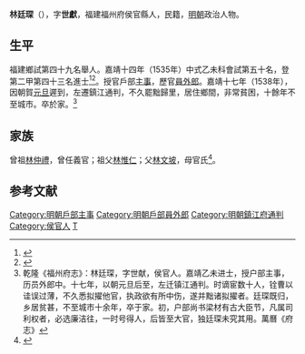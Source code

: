 {{otheruses|subject=明朝政治人物|other=中华民国律师、满洲国政治人物|林廷琛 (律师)}}
{{明清人物信息框
| 姓名 = 林廷琛
| 原名 =
| 圖片名稱= 
| 圖片大小 =
| 圖片說明 = 
| 最高職務 = 戶部員外郎
| 國家 = 大明 
| 爵位 =
| 籍貫 = 福建福州府侯官縣
| 族裔 = 
| 字號 = 字世獻
| 諡號 =
| 出生日期 = 生年不詳
| 出生地點 = <!---福建福州府侯官縣--->
| 逝世日期 = 卒年不詳 
| 逝世地點 =
| 墓葬 =
| 配偶 = 
| 親屬 = 
| 出身 =
* 嘉靖十四年乙未科進士出身
| 經歷 =
| 著作 =  
}}
'''林廷琛'''（{{bd|？||？|catIdx=}}），字'''世獻'''，福建福州府侯官縣人，民籍，[[明朝|明朝]]政治人物。

== 生平 ==
福建鄉試第四十九名舉人。嘉靖十四年（1535年）中式乙未科會試第五十名，登第二甲第四十三名進士<ref>{{Cite book|title=《皇明贡举考》卷五|author=[[张朝瑞|张朝瑞]]|publisher=《续修四库全书》史部第828册|year=|isbn=|location=|pages=}}</ref><ref>{{Cite book|title=贡举志五种 上|author=鲁小俊，江俊伟著|publisher=武汉大学出版社|year=2009|isbn=978-7-307-07043-1|location=武汉|pages=}}</ref>。授官戶部[[主事|主事]]，歷官[[員外郎|員外郎]]。嘉靖十七年（1538年），因朝賀[[元旦|元旦]]遲到，左遷鎮江通判，不久罷黜歸里，居住鄉間，非常貧困，十餘年不至城市。卒於家。<ref>乾隆《福州府志》：林廷琛，字世献，侯官人。嘉靖乙未进士，授户部主事，历员外郎中。十七年，以朝元旦后至，左迁镇江通判。时谪宦数十人，铨曹以诖误过薄，不久悉拟擢他官，执政欲有所中伤，遂并黜诸拟擢者。廷琛既归，乡居贫甚，不至城市十余年，卒于家。初，户部尚书梁材有古大臣节，凡属司利权者，必选廉洁往，一时号得人，后皆至大官，独廷琛未究其用。萬曆《府志》</ref>

== 家族 ==
曾祖[[林仲禮|林仲禮]]，曾任義官；祖父[[林惟仁|林惟仁]]；父[[林文坡|林文坡]]，母官氏<ref>{{Cite book|title=天一阁藏明代科举录选刊 登科录 点校本|author=龚延明主编|publisher=宁波出版社|year=2016|isbn=978-7-5526-2320-8|location=宁波|pages=|quote=《天一閣藏明代科舉錄選刊.登科錄》之《嘉靖十四年乙未科進士登科錄》}}</ref>。

==参考文献==
{{reflist}}

{{嘉靖十四年乙未科殿試金榜}}
{{DEFAULTSORT:Lin林}}
[[Category:明朝戶部主事|Category:明朝戶部主事]]
[[Category:明朝戶部員外郎|Category:明朝戶部員外郎]]
[[Category:明朝鎮江府通判|Category:明朝鎮江府通判]]
[[Category:侯官人|Category:侯官人]]
[[Category:林姓|T]]